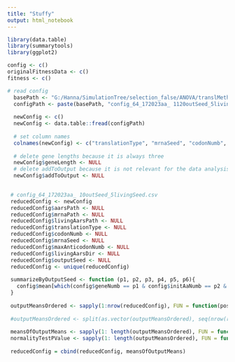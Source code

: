 ```yaml
---
title: "Stuffy"
output: html_notebook
---
```


```r
library(data.table)
library(summarytools)
library(ggplot2)
```

```r
config <- c()
originalFitnessData <- c()
fitness <- c()
```

```r
# read config
  basePath <- "G:/Hanna/SimulationTree/selection_false/ANOVA/translMethod_affinity/"
  configPath <- paste(basePath, "config_64_172023aa_ 1120outSeed_5livingSeed.csv", sep = "")
  
  newConfig <- c()
  newConfig <- data.table::fread(configPath)
  
  # set column names 
  colnames(newConfig) <- c("translationType", "mrnaSeed", "codonNumb", "geneLength", "geneNumb", "initAaNumb", "similarAars", "maxAnticodonNumb", "aarsLifeticksStartValue", "livingAarsStartNumb", "livingAarsSeed", "outputSeed", "addToOutput", "mrnaPath", "aarsPath", "livingAarsPath", "livingAarsDir")
  
  # delete gene lengths because it is always three
  newConfig$geneLength <- NULL
  # delete addToOutput because it is not relevant for the data analysis
  newConfig$addToOutput <- NULL
  
```

```r
 # config_64_172023aa_ 10outSeed_5livingSeed.csv
 reducedConfig <- newConfig
 reducedConfig$aarsPath <- NULL
 reducedConfig$mrnaPath <- NULL
 reducedConfig$livingAarsPath <- NULL
 reducedConfig$translationType <- NULL
 reducedConfig$codonNumb <- NULL
 reducedConfig$mrnaSeed <- NULL
 reducedConfig$maxAnticodonNumb <- NULL
 reducedConfig$livingAarsDir <- NULL
 reducedConfig$outputSeed <- NULL
 reducedConfig <- unique(reducedConfig)
 
 summarizeByOutputSeed <- function (p1, p2, p3, p4, p5, p6){
   config$mean[which(config$geneNumb == p1 & config$initAaNumb == p2 & config$similarAars == p3 & config$aarsLifeticksStartValue == p4 & config$livingAarsStartNumb == p5 & config$livingAarsSeed == p6)]
 }
 
 outputMeansOrdered <- sapply(1:nrow(reducedConfig), FUN = function(pos){i <- reducedConfig[pos]; summarizeByOutputSeed(i[[1]], i[[2]], i[[3]], i[[4]], i[[5]], i[[6]])})
 
 #outputMeansOrdered <- split(as.vector(outputMeansOrdered), seq(nrow(reducedConfig)))
 
 meansOfOutputMeans <- sapply(1: length(outputMeansOrdered), FUN = function(pos){mean(outputMeansOrdered[[pos]])})
 normalityTestPValue <- sapply(1: length(outputMeansOrdered), FUN = function (pos) {(shapiro.test(outputMeansOrdered[[pos]]))$p.value})
 
 reducedConfig = cbind(reducedConfig, meansOfOutputMeans)
```